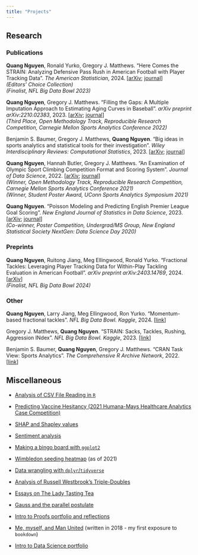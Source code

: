 ```yaml
---
title: "Projects"
---
```


<!-- Below is a list of research and miscellaneous projects that I'm either currently working on or have completed. -->

## Research

### Publications

**Quang Nguyen**, Ronald Yurko, Gregory J. Matthews.
"Here Comes the STRAIN: Analyzing Defensive Pass Rush in American Football with Player Tracking Data".
*The American Statistician*, 2024.
[[arXiv](https://arxiv.org/abs/2305.10262); [journal](https://doi.org/10.1080/00031305.2023.2242442)]
<br>
*(Editors’ Choice Collection)*
<br>
*(Finalist, NFL Big Data Bowl 2023)*

**Quang Nguyen**, Gregory J. Matthews.
"Filling the Gaps: A Multiple Imputation Approach to Estimating Aging Curves in Baseball".
*arXiv preprint arXiv:2210.02383*, 2023.
[[arXiv](https://arxiv.org/abs/2210.02383); [journal](https://doi.org/10.3233/JSA-240744)]
<br>
*(Third Place, Open Methodology Track, Reproducible Research Competition, Carnegie Mellon Sports Analytics Conference 2022)*

Benjamin S. Baumer, Gregory J. Matthews, **Quang Nguyen**.
"Big ideas in sports analytics and statistical tools for their investigation".
*Wiley Interdisciplinary Reviews: Computational Statistics*, 2023. 
[[arXiv](https://arxiv.org/abs/2301.04001); [journal](https://doi.org/10.1002/wics.1612)]

**Quang Nguyen**, Hannah Butler, Gregory J. Matthews.
"An Examination of Olympic Sport Climbing Competition Format and Scoring System".
*Journal of Data Science*, 2022. 
[[arXiv](https://arxiv.org/abs/2111.05310); [journal](https://doi.org/10.6339/22-JDS1042)]
<br>
*(Winner, Open Methodology Track, Reproducible Research Competition, Carnegie Mellon Sports Analytics Conference 2021)*
<br>
*(Winner, Student Poster Award, UConn Sports Analytics Symposium 2021)*

**Quang Nguyen**.
"Poisson Modeling and Predicting English Premier League Goal Scoring".
*New England Journal of Statistics in Data Science*, 2023.
[[arXiv](https://arxiv.org/abs/2105.09881); [journal](https://doi.org/10.51387/21-NEJSDS1)]
<br>
*(Co-winner, Poster Competition, Undergrad/MS Group, New England Statistical Society NextGen: Data Science Day 2020)*

### Preprints

**Quang Nguyen**, Ruitong Jiang, Meg Ellingwood, Ronald Yurko.
"Fractional Tackles: Leveraging Player Tracking Data for Within-Play Tackling Evaluation in American Football".
*arXiv preprint arXiv:2403.14769*, 2024.
[[arXiv](https://arxiv.org/abs/2403.14769)]
<br>
*(Finalist, NFL Big Data Bowl 2024)*


### Other

**Quang Nguyen**, Larry Jiang, Meg Ellingwood, Ron Yurko.
"Momentum-based fractional tackles". 
*NFL Big Data Bowl. Kaggle*, 2024.
[[link](https://www.kaggle.com/code/tindata/momentum-based-fractional-tackles)]

Gregory J. Matthews, **Quang Nguyen**.
"STRAIN: Sacks, Tackles, Rushing, Aggression INdex". 
*NFL Big Data Bowl. Kaggle*, 2023.
[[link](https://www.kaggle.com/code/statsinthewild/strain-sacks-tackles-rushing-aggression-index)]

Benjamin S. Baumer, **Quang Nguyen**, Gregory J. Matthews.
"CRAN Task View: Sports Analytics".
*The Comprehensive R Archive Network*, 2022.
[[link](https://cran.r-project.org/web/views/SportsAnalytics.html)]


<!-- ### Current -->

<!-- |project|repo|pdf|slides| -->
<!-- |-|-|-|-| -->
<!-- |Estimating the Baseball Aging Curves Using Missing Data Methods| [`r fontawesome::fa("github")`](https://github.com/qntkhvn/agingcurve)||[`r fontawesome::fa("laptop")`](projects/aging.pdf)| -->
<!-- |An Examination of Sport Climbing Combined Format|[`r fontawesome::fa("github")`](https://github.com/qntkhvn/cmsac_rrc)|[`r fontawesome::fa("file-pdf")`](https://arxiv.org/pdf/2111.05310.pdf)|[`r fontawesome::fa("laptop")`](projects/climbing_cmsac_rrc.html)| -->

<!-- ### Past -->

<!-- |project|repo|pdf|html|slides|video| -->
<!-- |---------------------------|-|-|-|-|-| -->
<!-- |Poisson Modeling and Predicting English Premier League Goal Scoring (poster presented at UCSAS 2020)|[`r fontawesome::fa("github")`](https://github.com/qntkhvn/eplgoals)|[`r fontawesome::fa("file-pdf")`](https://arxiv.org/pdf/2105.09881.pdf)|[`r fontawesome::fa("file-code")`](https://bookdown.org/theqdata/honors_thesis)|[`r fontawesome::fa("laptop")`](https://statds.org/events/ucsas2020/posters/ucsas-1-Poster_UCSAS.pdf)|[`r fontawesome::fa("circle-play")`](https://www.dropbox.com/s/6xe2pntw25kzwpq/posterVideo.mp4?dl=0)| -->
<!-- |Analysis of Russell Westbrook's Triple-Doubles|[`r fontawesome::fa("github")`](https://github.com/qntkhvn/tripledouble)||[`r fontawesome::fa("file-code")`](https://bookdown.org/theqdata/data_science_capstone_project_report)|||| -->
<!-- |Analysis of CSV File Reading in `R`|[`r fontawesome::fa("github")`](https://github.com/qntkhvn/read_speed)|[`r fontawesome::fa("file-pdf")`](projects/csv_paper.pdf)||[`r fontawesome::fa("laptop")`](projects/csv_slides.pdf)|| -->
<!-- |Predicting Vaccine Hesitancy (2021 Humana-Mays Healthcare Analytics Case Competition)|[`r fontawesome::fa("github")`](https://github.com/qntkhvn/tamu_healthcare)|[`r fontawesome::fa("file-pdf")`](projects/humana.pdf)|||| -->
<!-- |Titanic - Machine Learning from Disaster (Kaggle Competition)|||[`r fontawesome::fa("file-code")`](projects/titanic.html)||| -->

<!-- |Predicting NFL Field Goal Outcomes||[`r fontawesome::fa("file-pdf")`](projects/nflfg.pdf)||[`r fontawesome::fa("laptop")`](projects/nflfg_pres.pdf)|[`r fontawesome::fa("circle-play")`](projects/nflfg.mp4)| -->

## Miscellaneous

*   [Analysis of CSV File Reading in `R`](projects/csv_paper.pdf)

*   [Predicting Vaccine Hesitancy (2021 Humana-Mays Healthcare Analytics Case Competition)](projects/humana.pdf)

*   [SHAP and Shapley values](projects/shap.pdf)

*   [Sentiment analysis](projects/sentiment.html)

*   [Making a bingo board with `ggplot2`](projects/bingo.html)

*   [Wimbledon seeding heatmap](https://qntkhvn.github.io/wimbledon) (as of 2021)

*   [Data wrangling with `dplyr`/`tidyverse`](projects/tidy.html)

*   [Analysis of Russell Westbrook's Triple-Doubles](https://bookdown.org/theqdata/data_science_capstone_project_report)

*   [Essays on The Lady Tasting Tea](projects/ltt.pdf)

*   [Gauss and the parallel postulate](projects/gauss.pdf)

*   [Intro to Proofs portfolio and reflections](projects/proof.pdf)

*   [Me, myself, and Man United](projects/mu/mu.html) (written in 2018 - my first exposure to `bookdown`)

*   [Intro to Data Science portfolio](projects/dsportfolio/index.html)